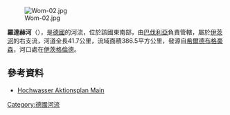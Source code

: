 {{Onesource|time=2020-12-09T08:29:54+00:00}}
{{Coord|50|8|5|N|10|52|36.5|E|display=title}}
[[Image:Wom-02.jpg|right]]

'''羅達赫河'''（{{lang-de|Rodach}}），是[[德國|德國]]的河流，位於該國東南部，由[[巴伐利亞|巴伐利亞]]負責管轄，屬於[[伊茨河|伊茨河]]的右支流，河道全長41.7公里，流域面積386.5平方公里，發源自[[希爾德布格豪森|希爾德布格豪森]]，河口處在[[伊茨格倫德|伊茨格倫德]]。

==參考資料==
* [http://www.hopla-main.de/index.php?option=com_content&view=article&id=79&Itemid=75 Hochwasser Aktionsplan Main]

{{Germany-geo-stub}}
[[Category:德國河流|Category:德國河流]]